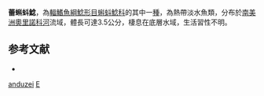 {{Speciesbox
| taxon = Ernstichthys anduzei
| binomial_authority = [[Fernández-Yépez|Fernández-Yépez]], 1953
| status = NE
| status_system = IUCN3.1
}}
'''蕾蝌蚪鯰'''，為[[輻鰭魚綱|輻鰭魚綱]][[鯰形目|鯰形目]][[蝌蚪鯰科|蝌蚪鯰科]]的其中一[[種|種]]，為熱帶淡水魚類，分布於[[南美洲|南美洲]][[奧里諾科河|奧里諾科河]]流域，體長可達3.5公分，棲息在底層水域，生活習性不明。

==参考文献==
*{{FishBase_species|genus=Ernstichthys|species=anduzei|year=2015|month=4}}

{{Taxonbar}}
[[Category:蕾蝌蚪鯰屬|anduzei]]
[[Category:1853年描述的魚類|E]]